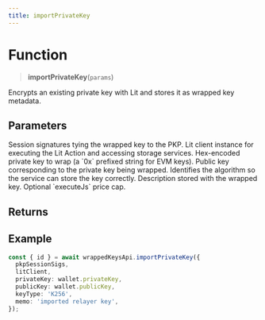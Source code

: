 ```yaml
---
title: importPrivateKey
---
```


# Function

> **importPrivateKey**(`params`)

Encrypts an existing private key with Lit and stores it as wrapped key metadata.

## Parameters

<ParamField path="params.pkpSessionSigs" type="SessionSigsMap" required>
  Session signatures tying the wrapped key to the PKP.
</ParamField>

<ParamField path="params.litClient" type="LitClient" required>
  Lit client instance for executing the Lit Action and accessing storage services.
</ParamField>

<ParamField path="params.privateKey" type="string" required>
  Hex-encoded private key to wrap (a `0x` prefixed string for EVM keys).
</ParamField>

<ParamField path="params.publicKey" type="string" required>
  Public key corresponding to the private key being wrapped.
</ParamField>

<ParamField path="params.keyType" type="'K256' | 'ed25519'" required>
  Identifies the algorithm so the service can store the key correctly.
</ParamField>

<ParamField path="params.memo" type="string" required>
  Description stored with the wrapped key.
</ParamField>

<ParamField path="params.userMaxPrice" type="bigint">
  Optional `executeJs` price cap.
</ParamField>

## Returns

<ResponseField name="result" type="ImportPrivateKeyResult">
  <Expandable title="properties" defaultOpen={true}>
    <ResponseField name="pkpAddress" type="string" required />
    <ResponseField name="id" type="string" required />
  </Expandable>
</ResponseField>

## Example

```ts
const { id } = await wrappedKeysApi.importPrivateKey({
  pkpSessionSigs,
  litClient,
  privateKey: wallet.privateKey,
  publicKey: wallet.publicKey,
  keyType: 'K256',
  memo: 'imported relayer key',
});
```

